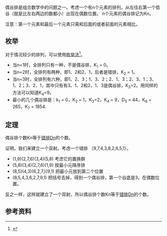 {{multiple issues|
{{expand|time=2013-12-31T13:46:46+00:00}}
{{expert|time=2013-12-31T13:46:46+00:00}}

}}
偶谷排是组合数学中的问题之一。考虑一个有n个元素的排列，从左往右第一个低谷（就是比左右两边的数都小）出现在偶数位置。 n个元素的偶谷排记为Kn。

注意：第一个元素和最后一个元素只需和后面的或者前面的元素相比。
==枚举==
对于情况较少的排列，可以使用[[枚举法|枚举法]]<ref>{{Cite book | author =卢开澄、卢华明 | title =《组合数学》 | publisher = 清华大学出版社 |ISBN =730213961X |  language= zh-hans }}</ref>。
*当n=1时，全排列只有一种，不是偶谷排，K<sub>1</sub> = 0。
*当n=2时，全排列有两种，即1、2和2、1，后者是错排，K<sub>2</sub> = 1。
*当n=3时，全排列有六种，即1、2、3；1、3、2；2、1、3；2、3、1；3、1、2；3、2、1，其中只有有3、1、2和2、1、3是偶谷排，K<sub>3</sub>=2。用同样的方法可以知道K<sub>4</sub>=9。
*最小的几个偶谷排是：k<sub>1</sub> = 0，K<sub>2</sub> = 1，K<sub>3</sub>=2，K<sub>4</sub> = 9，D<sub>5</sub> = 44，K<sub>6</sub> = 265，K<sub>7</sub> = 1854.
==定理==
偶谷排个数Kn等于[[错排|错排]]Dn的个数。

证明，我们来建立一个双射。考虑一个错排 （9,7,4,3,8,2,6,5,1）。

*(1,9)(2,7,6)(3,4)(5,8)   考虑它的置换群
*(5,8)(3,4)(2,7,6)(1,9)   按最小元降序排  
*(8,5)(4,3)(6,2,7,)(9,1)  把最小元放到第二个位置 
*(8,5,4,3,6,2,7,9,1)      把括号去掉，得到一个偶谷排，第一个谷底是3，在偶数位置。

反之一样，这样就建立了一个双射，所以偶谷排个数Kn等于[[错排|错排]]Dn的个数。

==参考资料==
{{reflist}}